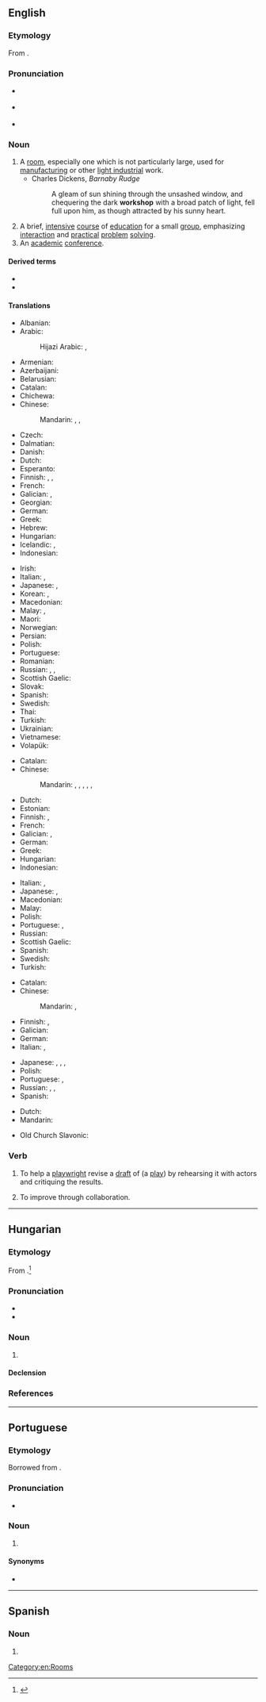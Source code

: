 {{also|Workshop}}
==English==
{{was wotd|2007|December|24}}

===Etymology===
From {{compound|work|shop|lang=en}}.

===Pronunciation===
* {{a|RP}} {{IPA|/ˈwɜːk.ʃɒp/|lang=en}}
* {{a|US}} {{IPA|/ˈwɝk.ʃɑp/|lang=en}}
* {{audio|en-us-workshop.ogg|Audio (US)|lang=en}}

===Noun===
{{en-noun}}

# A [[room]], especially one which is not particularly large, used for [[manufacturing]] or other [[light industry|light industrial]] work.
#* Charles Dickens, ''Barnaby Rudge''
#*: A gleam of sun shining through the unsashed window, and chequering the dark '''workshop''' with a broad patch of light, fell full upon him, as though attracted by his sunny heart.
# A brief, [[intensive]] [[course]] of [[education]] for a small [[group]], emphasizing [[interaction]] and [[practical]] [[problem]] [[solving]].
# An [[academic]] [[conference]].

====Derived terms====
* {{l|en|idle hands are the devil's workshop}}
* {{l|en|Santa's workshop}}

====Translations====
{{trans-top|small manufacturing room}}
* Albanian: {{t-needed|sq}}
* Arabic: 
*: Hijazi Arabic: {{t|acw|وَرْشَة|m|tr=warša}},
* Armenian: {{t+|hy|արհեստանոց}}
* Azerbaijani: {{t|az|atelye}}
* Belarusian: {{t|be|майстэ́рня|f|sc=Cyrl}}
* Catalan: {{t+|ca|taller|m}}
* Chichewa: {{t|ny|shopo}}
* Chinese:
*: Mandarin: {{t+|cmn|車間|sc=Hani}}, {{t+|cmn|车间|tr=chējiān|sc=Hani}}, {{t+|cmn|作坊|tr=zuōfang|sc=Hani}}
* Czech: {{t|cs|dílna|f}}
* Dalmatian: {{t|dlm|botaiga|f}}
* Danish: {{t+|da|værksted|n}}
* Dutch: {{t+|nl|atelier|n}}
* Esperanto: {{t-needed|eo}}
* Finnish: {{t+|fi|työpaja}}, {{t+|fi|verstas}}, {{t+|fi|paja}}
* French: {{t+|fr|atelier|m}}
* Galician: {{t|gl|obradoiro|m}}, {{t+|gl|taller|m}}
* Georgian: {{t|ka|სახელოსნო}}
* German: {{t+|de|Werkstatt|f}}
* Greek: {{t+|el|εργαστήριο|n}}
* Hebrew: {{t+|he|סַדְנָה|f|tr=sadná}}
* Hungarian: {{t+|hu|műhely}}
* Icelandic: {{t+|is|smiðja|f}}, {{t+|is|verkstæði|n}}
* Indonesian: {{t+|id|bengkel}}
{{trans-mid}}
* Irish: {{t|ga|ceárta|f}}
* Italian: {{t+|it|laboratorio|m}}, {{t+|it|bottega}}
* Japanese: {{t|ja|作業場|tr=さぎょうば, sagyōba|sc=Jpan}}, {{t|ja|アトリエ|tr=atorie|sc=Jpan}}
* Korean: {{t+|ko|작업장}}, {{t+|ko|아틀리에}}
* Macedonian: {{t|mk|работи́лница|f}}
* Malay: {{t|ms|bengkel}}, {{t+|ms|woksyop}}
* Maori: {{t|mi|wharemahi}}
* Norwegian: {{t+|no|verksted}}
* Persian: {{t+|fa|کارگاه|tr=kârgâh|sc=fa-Arab}}
* Polish: {{t+|pl|warsztat|m}}
* Portuguese: {{t+|pt|oficina|f}}
* Romanian: {{t+|ro|atelier|n}}
* Russian: {{t+|ru|мастерска́я|f}}, {{t+|ru|цех|m}}, {{t+|ru|ателье́|n|tr=atɛlʹjé}}
* Scottish Gaelic: {{t|gd|bùth-obrach|f}}
* Slovak: {{t|sk|dielňa|f}}
* Spanish: {{t+|es|taller|m}}
* Swedish: {{t+|sv|verkstad|c}}
* Thai: {{t-needed|th}}
* Turkish: {{t+|tr|atölye}}
* Ukrainian: {{t|uk|майсте́рня|f|sc=Cyrl}}
* Vietnamese: {{t+|vi|xưởng}}
* Volapük: {{t+|vo|voböp}}
{{trans-bottom}}

{{trans-top|intensive course of education}}
* Catalan: {{t+|ca|taller|m}}
* Chinese:
*: Mandarin: {{t+|cmn|研討會|sc=Hani}}, {{t+|cmn|研讨会|tr=yántǎohuì|sc=Hani}}, {{t+|cmn|講習會|sc=Hani}}, {{t+|cmn|讲习会|tr=jiǎngxíhuì|sc=Hani}}, {{t+|cmn|講習班|sc=Hani}}, {{t+|cmn|讲习班|tr=jiǎngxíbān|sc=Hani}}
* Dutch: {{t+|nl|workshop}}
* Estonian: {{t|et|õpituba}}
* Finnish: {{t+|fi|työpaja}}, {{t|fi|ryhmätyökurssi}}
* French: {{t+|fr|atelier|m}}
* Galician: {{t|gl|obradoiro|m}}, {{t+|gl|taller|m}}
* German: {{t+|de|Workshop|m}}
* Greek: {{t+|el|εργαστήρια|n-p}}
* Hungarian: {{t|hu|intenzív kurzus}}
* Indonesian: {{t+|id|lokakarya}}
{{trans-mid}}
* Italian: {{t+|it|laboratorio|m}}, {{t+|it|workshop}}
* Japanese: {{t+|ja|講習会|tr=こうしゅうかい, kōshūkai|sc=Jpan}}, {{t|ja|研修会|tr=けんしゅうかい, kenshūkai|sc=Jpan}}
* Macedonian: {{t|mk|работи́лница|f}}
* Malay: {{t|ms|bengkel}}
* Polish: {{t|pl|warsztaty|p}}
* Portuguese: {{t+|pt|seminário|m}}, {{t+|pt|workshop|m}}
* Russian: {{t+|ru|семина́р|m}}
* Scottish Gaelic: {{t|gd|bùth-obrach|f}}
* Spanish: {{t+|es|taller|m}}
* Swedish: {{t+|sv|workshop|c}}
* Turkish: {{t+|tr|çalıştay}}
{{trans-bottom}}

{{trans-top|academic conference}}
* Catalan: {{t+|ca|seminari|m}}
* Chinese:
*: Mandarin: {{t+|cmn|研討會|sc=Hani}}, {{t+|cmn|研讨会|tr=yántǎohuì|sc=Hani}}
* Finnish: {{t+|fi|työpaja}}, {{t+|fi|workshop}}
* Galician: {{t+|gl|seminario|m}}
* German: {{t+|de|Workshop|m}}
* Italian: {{t+|it|seminario}}, {{t+|it|workshop}}
{{trans-mid}}
* Japanese: {{t+|ja|講習会|tr=こうしゅうかい, kōshūkai|sc=Jpan}}, {{t|ja|研修会|tr=けんしゅうかい, kenshūkai|sc=Jpan}}, {{t|ja|作業部会|tr=さぎょうぶかい, sagyōbukai|sc=Jpan}}, {{t+|ja|ワークショップ|tr=wākushoppu|sc=Jpan}}
* Polish: {{t|pl|[[warsztaty]] [[akademickie]]|p}}
* Portuguese: {{t+|pt|seminário|m}}, {{t+|pt|colóquio|m}}
* Russian: {{t+|ru|се́кция|f}}, {{t+|ru|семина́р|m}}, {{t+|ru|симпо́зиум|m}}
* Spanish: {{t+|es|taller|m}}
{{trans-bottom}}

{{checktrans-top}}
* Dutch: {{t+check|nl|werkplaats|f|m}}
* Mandarin: {{t-check|cmn|工作坊|sc=Hani}}
{{trans-mid}}
* Old Church Slavonic: {{t-check|cu|дѣльникъ|m}}
{{trans-bottom}}

===Verb===
{{en-verb|workshops|workshopping|workshopped}}

# {{lb|en|transitive}} To help a [[playwright]] revise a [[draft]] of (a [[play]]) by rehearsing it with actors and critiquing the results.
# {{lb|en|transitive|business}} To improve through collaboration.  

[[Category:en:Rooms]]

----

==Hungarian==

===Etymology===
From {{der|hu|en|workshop}}.<ref>{{R:TotfalusiEty 2005}}</ref>

===Pronunciation===
* {{hu-IPA|vörksop}}
* {{hyphenation|work|shop|lang=hu}}

===Noun===
{{hu-noun|ok}}

# {{l|en|workshop}}

====Declension====
{{hu-infl-nom|workshopo|o}}{{hu-pos-otok|workshop|j|jai}}

===References===
<references/>

----

==Portuguese==

===Etymology===
Borrowed from {{bor|pt|en|workshop}}.

===Pronunciation===
* {{a|Brazil}} {{IPA|/ˌwoʁk.ˈʃɔp/|/ˌwoʁk.ˈʃɔ.pi/|lang=pt}}

===Noun===
{{pt-noun|m|s}}

# {{l|en|workshop}} {{gloss|intensive course of education in a specific subject}}

====Synonyms====
* {{l|pt|seminário}}

----

==Spanish==

===Noun===
{{es-noun|m}}

# {{l|en|workshop}}